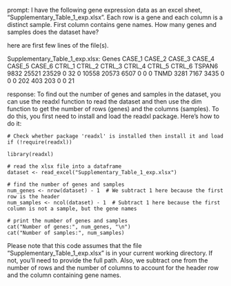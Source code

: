prompt:
I have the following gene expression data as an excel sheet,  "Supplementary_Table_1_exp.xlsx". Each row is a gene and each column is a distinct sample. First column contains gene names. How many genes and samples does the dataset have?

here are first few lines of the file(s).

Supplementary_Table_1_exp.xlsx:
Genes	CASE_1	CASE_2	CASE_3	CASE_4	CASE_5	CASE_6	CTRL_1	CTRL_2	CTRL_3	CTRL_4	CTRL_5	CTRL_6
TSPAN6	9832	25521	23529	0	32	0	10558	20573	6507	0	0	 0
TNMD	3281	 7167	 3435	0	 0	0	  202	  403	 203	0	0	21


response:
To find out the number of genes and samples in the dataset, you can use the readxl function to read the dataset and then use the dim function to get the number of rows (genes) and the columns (samples). To do this, you first need to install and load the readxl package. Here's how to do it:

```
# Check whether package 'readxl' is installed then install it and load
if (!require(readxl)) 

library(readxl)

# read the xlsx file into a dataframe
dataset <- read_excel("Supplementary_Table_1_exp.xlsx")
  
# find the number of genes and samples
num_genes <- nrow(dataset) - 1  # We subtract 1 here because the first row is the header
num_samples <- ncol(dataset) - 1  # Subtract 1 here because the first column is not a sample, but the gene names

# print the number of genes and samples
cat("Number of genes:", num_genes, "\n")
cat("Number of samples:", num_samples)
```

Please note that this code assumes that the file "Supplementary_Table_1_exp.xlsx" is in your current working directory. If not, you'll need to provide the full path. Also, we subtract one from the number of rows and the number of columns to account for the header row and the column containing gene names.
